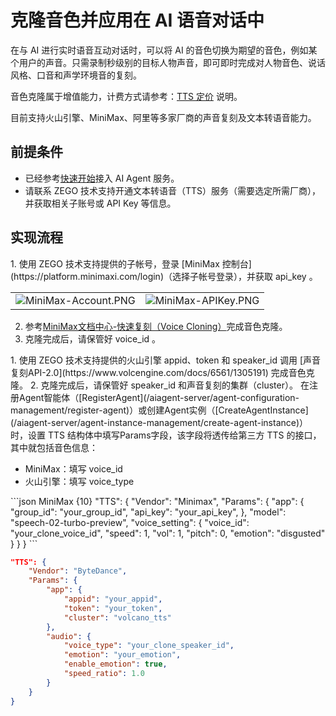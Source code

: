 # 克隆音色并应用在 AI 语音对话中

在与 AI 进行实时语音互动对话时，可以将 AI 的音色切换为期望的音色，例如某个用户的声音。只需录制秒级别的目标人物声音，即可即时完成对人物音色、说话风格、口音和声学环境音的复刻。

音色克隆属于增值能力，计费方式请参考：[TTS 定价](/aiagent-android/introduction/pricing#tts文本转语音) 说明。

<Note title="说明">目前支持火山引擎、MiniMax、阿里等多家厂商的声音复刻及文本转语音能力。</Note>

## 前提条件

- 已经参考[快速开始](./../Quick%20start.mdx)接入 AI Agent 服务。
- 请联系 ZEGO 技术支持开通文本转语音（TTS）服务（需要选定所需厂商），并获取相关子账号或 API Key 等信息。

## 实现流程

<Steps>
<Step title="按各厂商指引克隆音色">
<Tabs>
<Tab title="MiniMax">
1. 使用 ZEGO 技术支持提供的子帐号，登录 [MiniMax 控制台](https://platform.minimaxi.com/login)（选择子帐号登录），并获取 api_key 。

|                                                                                                                                                                                                   |                                                                                                                                                                                                  |
| ------------------------------------------------------------------------------------------------------------------------------------------------------------------------------------------------- | ------------------------------------------------------------------------------------------------------------------------------------------------------------------------------------------------ |
| <Frame width="auto" height="256" caption=""><img src="https://media-resource.spreading.io/docuo/workspace564/27e54a759d23575969552654cb45bf89/1d02312c2c.PNG" alt="MiniMax-Account.PNG"/></Frame> | <Frame width="auto" height="256" caption=""><img src="https://media-resource.spreading.io/docuo/workspace564/27e54a759d23575969552654cb45bf89/a57770ff04.PNG" alt="MiniMax-APIKey.PNG"/></Frame> |

2. 参考[MiniMax文档中心-快速复刻（Voice Cloning）](https://platform.minimaxi.com/document/Voice%20Cloning?key=66719032a427f0c8a570165b#GuPbbFheke90twNM9xfS1Akp)完成音色克隆。
3. 克隆完成后，请保管好 voice_id 。
</Tab>
<Tab title="火山引擎">
1. 使用 ZEGO 技术支持提供的火山引擎 appid、token 和 speaker_id 调用 [声音复刻API-2.0](https://www.volcengine.com/docs/6561/1305191) 完成音色克隆。
2. 克隆完成后，请保管好 speaker_id 和声音复刻的集群（cluster）。
</Tab>
</Tabs>
</Step>
<Step title="在语音对话中使用克隆的音色">
在注册Agent智能体（[RegisterAgent](/aiagent-server/agent-configuration-management/register-agent)）或创建Agent实例（[CreateAgentInstance](/aiagent-server/agent-instance-management/create-agent-instance)）时，设置 TTS 结构体中填写Params字段，该字段将透传给第三方 TTS 的接口，其中就包括音色信息：

- MiniMax：填写 voice_id
- 火山引擎：填写 voice_type

<CodeGroup>
```json MiniMax {10}
"TTS": {
    "Vendor": "Minimax",
    "Params": {
        "app": {
            "group_id": "your_group_id",
            "api_key":  "your_api_key",
        },
        "model": "speech-02-turbo-preview",
        "voice_setting": {
            "voice_id": "your_clone_voice_id",
            "speed": 1,
            "vol": 1,
            "pitch": 0,
            "emotion": "disgusted"
        }
    }
}
```

```json 火山引擎 {10}
"TTS": {
    "Vendor": "ByteDance",
    "Params": {
        "app": {
            "appid": "your_appid",
            "token": "your_token",
            "cluster": "volcano_tts"
        },
        "audio": {
            "voice_type": "your_clone_speaker_id",
            "emotion": "your_emotion",
            "enable_emotion": true,
            "speed_ratio": 1.0
        }
    }
}
```
</CodeGroup>
</Step>
</Steps>